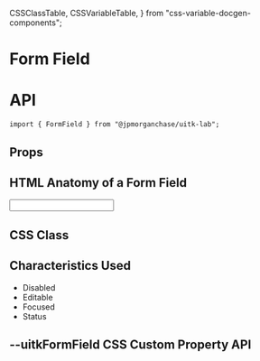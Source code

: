   CSSClassTable,
  CSSVariableTable,
} from "css-variable-docgen-components";

<Meta title="Lab/Form Field/Doc" component={FormField} />

# Form Field

# API

```
import { FormField } from "@jpmorganchase/uitk-lab";
```

## Props

<ArgsTable of={FormField} />

## HTML Anatomy of a Form Field

<Canvas>
  <ComponentAnatomy showControls={false}>
    <FormField helperText="Sample helper text" label="Default Form Field label">
      <Input defaultValue="Value" />
    </FormField>
  </ComponentAnatomy>
</Canvas>

## CSS Class

<CSSClassTable of={FormField} />

## Characteristics Used

- Disabled
- Editable
- Focused
- Status

## --uitkFormField CSS Custom Property API

<CSSVariableTable of={FormField} />
